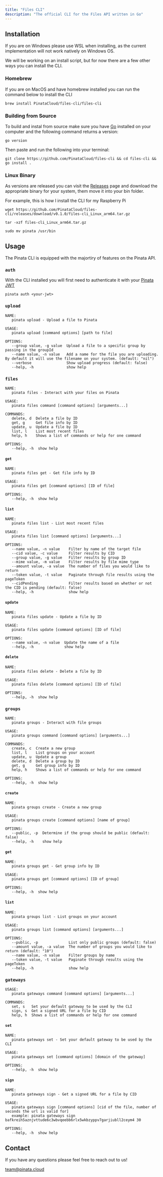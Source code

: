 ```yaml
---
title: "Files CLI"
description: "The official CLI for the Files API written in Go"
---
```


## Installation

<Note>
If you are on Windows please use WSL when installing, as the current implementation will not work natively on Windows OS.
</Note>

We will be working on an install script, but for now there are a few other ways you can install the CLI.

### Homebrew

If you are on MacOS and have homebrew installed you can run the command below to install the CLI

```
brew install PinataCloud/files-cli/files-cli
```

### Building from Source

To build and instal from source make sure you have [Go](https://go.dev/) installed on your computer and the following command returns a version:

```shell
go version
```

Then paste and run the following into your terminal:

```shell
git clone https://github.com/PinataCloud/files-cli && cd files-cli && go install .
```

### Linux Binary

As versions are released you can visit the [Releases](https://github.com/PinataCloud/files-cli/releases) page and download the appropriate binary for your system, them move it into your bin folder.

For example, this is how I install the CLI for my Raspberry Pi

```
wget https://github.com/PinataCloud/files-cli/releases/download/v0.1.0/files-cli_Linux_arm64.tar.gz

tar -xzf files-cli_Linux_arm64.tar.gz

sudo mv pinata /usr/bin
```

## Usage

The Pinata CLI is equipped with the majortiry of features on the Pinata API.

### `auth`

With the CLI installed you will first need to authenticate it with your [Pinata JWT](https://docs.pinata.cloud/account-management/api-keys)

```shell
pinata auth <your-jwt>
```

### `upload`

```shell
NAME:
   pinata upload - Upload a file to Pinata

USAGE:
   pinata upload [command options] [path to file]

OPTIONS:
   --group value, -g value  Upload a file to a specific group by passing in the groupId
   --name value, -n value   Add a name for the file you are uploading. By default it will use the filename on your system. (default: "nil")
   --verbose                Show upload progress (default: false)
   --help, -h               show help
```

### `files`

```shell
NAME:
   pinata files - Interact with your files on Pinata

USAGE:
   pinata files command [command options] [arguments...]

COMMANDS:
   delete, d  Delete a file by ID
   get, g     Get file info by ID
   update, u  Update a file by ID
   list, l    List most recent files
   help, h    Shows a list of commands or help for one command

OPTIONS:
   --help, -h  show help
```

#### `get`

```shell
NAME:
   pinata files get - Get file info by ID

USAGE:
   pinata files get [command options] [ID of file]

OPTIONS:
   --help, -h  show help
```

#### `list`

```shell
NAME:
   pinata files list - List most recent files

USAGE:
   pinata files list [command options] [arguments...]

OPTIONS:
   --name value, -n value    Filter by name of the target file
   --cid value, -c value     Filter results by CID
   --group value, -g value   Filter results by group ID
   --mime value, -m value    Filter results by file mime type
   --amount value, -a value  The number of files you would like to return
   --token value, -t value   Paginate through file results using the pageToken
   --cidPending              Filter results based on whether or not the CID is pending (default: false)
   --help, -h                show help
```

#### `update`

```shell
NAME:
   pinata files update - Update a file by ID

USAGE:
   pinata files update [command options] [ID of file]

OPTIONS:
   --name value, -n value  Update the name of a file
   --help, -h              show help
```

#### `delete`

```shell
NAME:
   pinata files delete - Delete a file by ID

USAGE:
   pinata files delete [command options] [ID of file]

OPTIONS:
   --help, -h  show help
```

### `groups`

```shell
NAME:
   pinata groups - Interact with file groups

USAGE:
   pinata groups command [command options] [arguments...]

COMMANDS:
   create, c  Create a new group
   list, l    List groups on your account
   update, u  Update a group
   delete, d  Delete a group by ID
   get, g     Get group info by ID
   help, h    Shows a list of commands or help for one command

OPTIONS:
   --help, -h  show help
```

#### `create`

```shell
NAME:
   pinata groups create - Create a new group

USAGE:
   pinata groups create [command options] [name of group]

OPTIONS:
   --public, -p  Determine if the group should be public (default: false)
   --help, -h    show help
```

#### `get`

```shell
NAME:
   pinata groups get - Get group info by ID

USAGE:
   pinata groups get [command options] [ID of group]

OPTIONS:
   --help, -h  show help
```

#### `list`

```shell
NAME:
   pinata groups list - List groups on your account

USAGE:
   pinata groups list [command options] [arguments...]

OPTIONS:
   --public, -p              List only public groups (default: false)
   --amount value, -a value  The number of groups you would like to return (default: "10")
   --name value, -n value    Filter groups by name
   --token value, -t value   Paginate through results using the pageToken
   --help, -h                show help
```

### `gateways`

```shell
USAGE:
   pinata gateways command [command options] [arguments...]

COMMANDS:
   set, s   Set your default gateway to be used by the CLI
   sign, s  Get a signed URL for a file by CID
   help, h  Shows a list of commands or help for one command
```

#### `set`

```shell
NAME:
   pinata gateways set - Set your default gateway to be used by the CLI

USAGE:
   pinata gateways set [command options] [domain of the gateway]

OPTIONS:
   --help, -h  show help
```

#### `sign`

```shell
NAME:
   pinata gateways sign - Get a signed URL for a file by CID

USAGE:
   pinata gateways sign [command options] [cid of the file, number of seconds the url is valid for]
   example: pinata gateways sign bafkreih5aznjvttude6c3wbvqeebb6rlx5wkbzyppv7garjiubll2ceym4 30

OPTIONS:
   --help, -h  show help
```

## Contact

If you have any questions please feel free to reach out to us!

[team@pinata.cloud](mailto:team@pinata.cloud)
